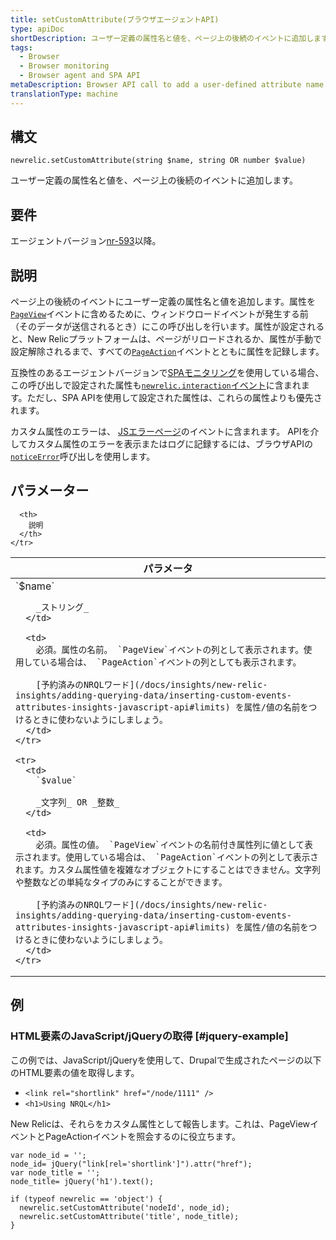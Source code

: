 ```yaml
---
title: setCustomAttribute(ブラウザエージェントAPI)
type: apiDoc
shortDescription: ユーザー定義の属性名と値を、ページ上の後続のイベントに追加します。
tags:
  - Browser
  - Browser monitoring
  - Browser agent and SPA API
metaDescription: Browser API call to add a user-defined attribute name and value to subsequent events on the page.
translationType: machine
---
```


## 構文

```
newrelic.setCustomAttribute(string $name, string OR number $value)
```

ユーザー定義の属性名と値を、ページ上の後続のイベントに追加します。

## 要件

エージェントバージョン[nr-593](/docs/release-notes/new-relic-browser-release-notes/browser-agent-release-notes)以降。

## 説明

ページ上の後続のイベントにユーザー定義の属性名と値を追加します。属性を[`PageView`](/docs/insights/explore-data/attributes/browser-default-attributes-insights#browser-attributes-table)イベントに含めるために、ウィンドウロードイベントが発生する前（そのデータが送信されるとき）にこの呼び出しを行います。属性が設定されると、New Relicプラットフォームは、ページがリロードされるか、属性が手動で設定解除されるまで、すべての[`PageAction`](/docs/insights/explore-data/attributes/browser-default-attributes-insights#pageaction-list)イベントとともに属性を記録します。

互換性のあるエージェントバージョンで[SPAモニタリング](/docs/browser/single-page-app-monitoring/get-started/welcome-single-page-app-monitoring)を使用している場合、この呼び出しで設定された属性も[`newrelic.interaction`イベント](/docs/browser/new-relic-browser/browser-agent-apis/browser-spa-api-newrelicinteraction)に含まれます。ただし、SPA APIを使用して設定された属性は、これらの属性よりも優先されます。

カスタム属性のエラーは、 [JSエラーページ](/docs/browser/new-relic-browser/browser-pro-features/javascript-errors-page-detect-analyze-errors)のイベントに含まれます。 APIを介してカスタム属性のエラーを表示またはログに記録するには、ブラウザAPIの[`noticeError`](/docs/browser/new-relic-browser/browser-agent-spa-api/newrelicnoticeerror-browser-agent-api)呼び出しを使用します。

## パラメーター

<table>
  <thead>
    <tr>
      <th width="25%">
        パラメータ
      </th>

      <th>
        説明
      </th>
    </tr>
  </thead>

  <tbody>
    <tr>
      <td>
        `$name`

        _ストリング_
      </td>

      <td>
        必須。属性の名前。 `PageView`イベントの列として表示されます。使用している場合は、 `PageAction`イベントの列としても表示されます。

        [予約済みのNRQLワード](/docs/insights/new-relic-insights/adding-querying-data/inserting-custom-events-attributes-insights-javascript-api#limits) を属性/値の名前をつけるときに使わないようにしましょう。
      </td>
    </tr>

    <tr>
      <td>
        `$value`

        _文字列_ OR _整数_
      </td>

      <td>
        必須。属性の値。 `PageView`イベントの名前付き属性列に値として表示されます。使用している場合は、 `PageAction`イベントの列として表示されます。カスタム属性値を複雑なオブジェクトにすることはできません。文字列や整数などの単純なタイプのみにすることができます。

        [予約済みのNRQLワード](/docs/insights/new-relic-insights/adding-querying-data/inserting-custom-events-attributes-insights-javascript-api#limits) を属性/値の名前をつけるときに使わないようにしましょう。
      </td>
    </tr>
  </tbody>
</table>

## 例

### HTML要素のJavaScript/jQueryの取得 [#jquery-example]

この例では、JavaScript/jQueryを使用して、Drupalで生成されたページの以下のHTML要素の値を取得します。

* `<link rel="shortlink" href="/node/1111" />`
* `<h1>Using NRQL</h1>`

New Relicは、それらをカスタム属性として報告します。これは、PageViewイベントとPageActionイベントを照会するのに役立ちます。

```
var node_id = '';
node_id= jQuery("link[rel='shortlink']").attr("href");
var node_title = '';
node_title= jQuery('h1').text();

if (typeof newrelic == 'object') {
  newrelic.setCustomAttribute('nodeId', node_id);
  newrelic.setCustomAttribute('title', node_title);
}
```